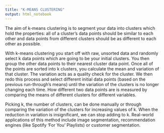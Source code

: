 ```yaml
---
title: "K-MEANS CLUSTERING"
output: html_notebook
---
```


The aim of k-means clustering is to segment your data into clusters which hold the properties: all of a cluster's data points should be similar to each other and data points from different clusters should be as different to each other as possible.

With k-means clustering you start off with raw, unsorted data and randomly select k data points which are going to be your initial clusters. You then group the other data points to their nearest cluster data point. Once all of the points are sorted into k clusters, you calculate the mean and variation of that cluster. The variation acts as a quality check for the cluster. We then redo this process and select different initial data points (based on the previous run-through’s means) until the variation of the clusters is no longer changing each time. How different two data points are is measured by comparing the means of different clusters for different variables. 

Picking k, the number of clusters, can be done manually or through comparing the variation of the clusters for increasing values of k. When the reduction in variation is insignificant, we can stop adding to k. Real-world applications of this method include image segmentation, recommendation engines (like Spotify 'For You' Playlists) or customer segmentation.
